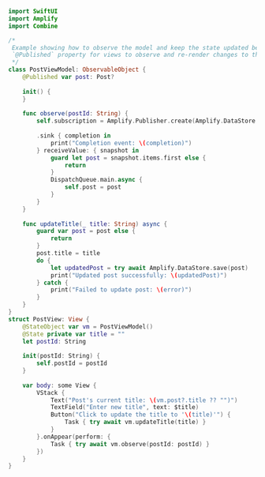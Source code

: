 ```swift
import SwiftUI
import Amplify
import Combine

/*
 Example showing how to observe the model and keep the state updated before performing a save. This uses the
 `@Published` property for views to observe and re-render changes to the model.
 */
class PostViewModel: ObservableObject {
    @Published var post: Post?
    
    init() {
    }
    
    func observe(postId: String) {
        self.subscription = Amplify.Publisher.create(Amplify.DataStore.observeQuery(for: Post.self,
                                                                                    where: Post.keys.id == postId))
        .sink { completion in
            print("Completion event: \(completion)")
        } receiveValue: { snapshot in
            guard let post = snapshot.items.first else {
                return
            }
            DispatchQueue.main.async {
                self.post = post
            }
        }
    }
    
    func updateTitle(_ title: String) async {
        guard var post = post else {
            return
        }
        post.title = title
        do {
            let updatedPost = try await Amplify.DataStore.save(post)
            print("Updated post successfully: \(updatedPost)")
        } catch {
            print("Failed to update post: \(error)")
        }
    }
}
struct PostView: View {
    @StateObject var vm = PostViewModel()
    @State private var title = ""
    let postId: String
    
    init(postId: String) {
        self.postId = postId
    }
    
    var body: some View {
        VStack {
            Text("Post's current title: \(vm.post?.title ?? "")")
            TextField("Enter new title", text: $title)
            Button("Click to update the title to '\(title)'") {
                Task { try await vm.updateTitle(title) }
            }
        }.onAppear(perform: {
            Task { try await vm.observe(postId: postId) }
        })
    }
}
```